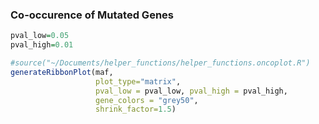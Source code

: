 
### Co-occurence of Mutated Genes
``` r
pval_low=0.05
pval_high=0.01

#source("~/Documents/helper_functions/helper_functions.oncoplot.R")
generateRibbonPlot(maf,
                   plot_type="matrix",
                   pval_low = pval_low, pval_high = pval_high, 
                   gene_colors = "grey50",
                   shrink_factor=1.5)
```
